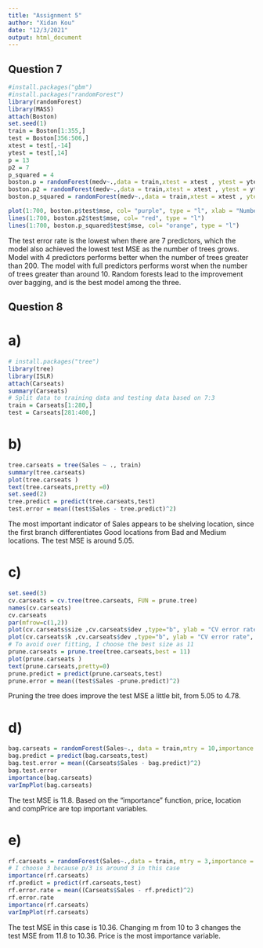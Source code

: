 ```yaml
---
title: "Assignment 5"
author: "Xidan Kou"
date: "12/3/2021"
output: html_document
---
```

## Question 7
```r
#install.packages("gbm")
#install.packages("randomForest")
library(randomForest)
library(MASS)
attach(Boston)
set.seed(1)
train = Boston[1:355,]
test = Boston[356:506,]
xtest = test[,-14]
ytest = test[,14]
p = 13
p2 = 7
p_squared = 4
boston.p = randomForest(medv~.,data = train,xtest = xtest , ytest = ytest, mtry = p, importance = TRUE, ntree = 700)
boston.p2 = randomForest(medv~.,data = train,xtest = xtest , ytest = ytest,mtry = p2, importance = TRUE, ntree = 700)
boston.p_squared = randomForest(medv~.,data = train,xtest = xtest , ytest = ytest,mtry = p_squared, importance = TRUE, ntree = 700)

plot(1:700, boston.p$test$mse, col= "purple", type = "l", xlab = "Number of Trees", ylab = "Test MSE", main = "Plot for different p value")
lines(1:700, boston.p2$test$mse, col= "red", type = "l")
lines(1:700, boston.p_squared$test$mse, col= "orange", type = "l")

```

The test error rate is the lowest when there are 7 predictors, which the model also achieved the lowest test MSE as the number of trees grows. 
Model with 4 predictors performs better when the number of trees greater than 200. The model with full predictors performs worst when the number of trees greater than around 10. Random forests lead to the improvement over bagging, and is the best model among the three.

## Question 8 
# a)
```r
# install.packages("tree")
library(tree)
library(ISLR)
attach(Carseats)
summary(Carseats)
# Split data to training data and testing data based on 7:3
train = Carseats[1:280,]
test = Carseats[281:400,]
```

# b)
```r
tree.carseats = tree(Sales ~ ., train)
summary(tree.carseats)
plot(tree.carseats )
text(tree.carseats,pretty =0)
set.seed(2)
tree.predict = predict(tree.carseats,test)
test.error = mean((test$Sales - tree.predict)^2)
```

The most important indicator of Sales appears to be shelving location, since the first branch differentiates Good locations from Bad and Medium locations.
The test MSE is around 5.05.

# c)
```r
set.seed(3)
cv.carseats = cv.tree(tree.carseats, FUN = prune.tree)
names(cv.carseats)
cv.carseats
par(mfrow=c(1,2))
plot(cv.carseats$size ,cv.carseats$dev ,type="b", ylab = "CV error rate", xlab = "number of terminal nodes")
plot(cv.carseats$k ,cv.carseats$dev ,type="b", ylab = "CV error rate", xlab = "alpha")
# To avoid over fitting, I choose the best size as 11
prune.carseats = prune.tree(tree.carseats,best = 11)
plot(prune.carseats )
text(prune.carseats,pretty=0)
prune.predict = predict(prune.carseats,test)
prune.error = mean((test$Sales -prune.predict)^2)
```

Pruning the tree does improve the test MSE a little bit, from 5.05 to 4.78.

# d)
```r

bag.carseats = randomForest(Sales~., data = train,mtry = 10,importance = TRUE,ntree = 500)
bag.predict = predict(bag.carseats,test)
bag.test.error = mean((Carseats$Sales - bag.predict)^2)
bag.test.error
importance(bag.carseats)
varImpPlot(bag.carseats)

```

The test MSE is 11.8.
Based on the "importance" function, price, location and compPrice are top important variables.

# e)
```r
rf.carseats = randomForest(Sales~.,data = train, mtry = 3,importance = TRUE,ntree = 500)
# I choose 3 because p/3 is around 3 in this case  
importance(rf.carseats)
rf.predict = predict(rf.carseats,test)
rf.error.rate = mean((Carseats$Sales - rf.predict)^2)
rf.error.rate
importance(rf.carseats)
varImpPlot(rf.carseats)
```
The test MSE in this case is 10.36. Changing m from 10 to 3 changes the test MSE from 11.8 to 10.36.
Price is the most importance variable.